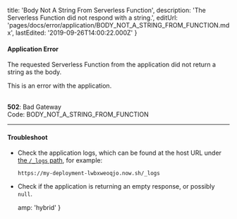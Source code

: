 
  title: 'Body Not A String From Serverless Function',
  description: 'The Serverless Function did not respond with a string.',
  editUrl: 'pages/docs/error/application/BODY_NOT_A_STRING_FROM_FUNCTION.mdx',
  lastEdited: '2019-09-26T14:00:22.000Z'
}

#### Application Error

The requested Serverless Function from the application did not return a string as the body.

This is an error with the application.

<br />

<Note label={false}>
  <b>502</b>: Bad Gateway
  <br />
  Code: <InlineCode>BODY_NOT_A_STRING_FROM_FUNCTION</InlineCode>
</Note>

---

#### Troubleshoot

- Check the application logs, which can be found at the host URL under [the `/_logs` path](/docs/v2/advanced/concepts/special-paths#logs-view), for example:
  ```
  https://my-deployment-lwbxweoqjo.now.sh/_logs
  ```
- Check if the application is returning an empty response, or possibly `null`.


  amp: 'hybrid'
}
